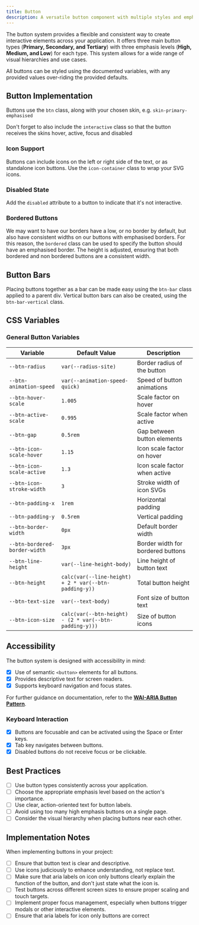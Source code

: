 ```yaml
---
title: Button
description: A versatile button component with multiple styles and emphasis levels
---
```



The button system provides a flexible and consistent way to create interactive elements across your application. It offers three main button types (**Primary, Secondary, and Tertiary**) with three emphasis levels (**High, Medium, and Low**) for each type. This system allows for a wide range of visual hierarchies and use cases.

All buttons can be styled using the documented variables, with any provided values over-riding the provided defaults.

## Button Implementation

Buttons use the `btn` class, along with your chosen skin, e.g. `skin-primary-emphasised`

Don't forget to also include the `interactive` class so that the button receives the skins hover, active, focus and disabled

<ShowComponent>
  <Buttons />
</ShowComponent>

### Icon Support

Buttons can include icons on the left or right side of the text, or as standalone icon buttons. Use the `icon-container` class to wrap your SVG icons.

### Disabled State

Add the `disabled` attribute to a button to indicate that it's not interactive.

### Bordered Buttons

We may want to have our borders have a low, or no border by default, but also have consistent widths on our buttons with emphasised borders. For this reason, the `bordered` class can be used to specify the button should have an emphasised border. The height is adjusted, ensuring that both bordered and non bordered buttons are a consistent width.

<ShowComponent>
  <ControlButton />
</ShowComponent>

## Button Bars

Placing buttons together as a bar can be made easy using the `btn-bar` class applied to a parent div. Vertical button bars can also be created, using the `btn-bar-vertical` class.

<ShowComponent>
  <ControlBar />
</ShowComponent>

<ShowComponent>
  <ControlBarVertical />
</ShowComponent>

## CSS Variables

### General Button Variables

| Variable                      | Default Value                                          | Description                       |
| ----------------------------- | ------------------------------------------------------ | --------------------------------- |
| `--btn-radius`                | `var(--radius-site)`                                   | Border radius of the button       |
| `--btn-animation-speed`       | `var(--animation-speed-quick)`                         | Speed of button animations        |
| `--btn-hover-scale`           | `1.005`                                                | Scale factor on hover             |
| `--btn-active-scale`          | `0.995`                                                | Scale factor when active          |
| `--btn-gap`                   | `0.5rem`                                               | Gap between button elements       |
| `--btn-icon-scale-hover`      | `1.15`                                                 | Icon scale factor on hover        |
| `--btn-icon-scale-active`     | `1.3`                                                  | Icon scale factor when active     |
| `--btn-icon-stroke-width`     | `3`                                                    | Stroke width of icon SVGs         |
| `--btn-padding-x`             | `1rem`                                                 | Horizontal padding                |
| `--btn-padding-y`             | `0.5rem`                                               | Vertical padding                  |
| `--btn-border-width`          | `0px`                                                  | Default border width              |
| `--btn-bordered-border-width` | `3px`                                                  | Border width for bordered buttons |
| `--btn-line-height`           | `var(--line-height-body)`                              | Line height of button text        |
| `--btn-height`                | `calc(var(--line-height) + 2 * var(--btn-padding-y))`  | Total button height               |
| `--btn-text-size`             | `var(--text-body)`                                     | Font size of button text          |
| `--btn-icon-size`             | `calc(var(--btn-height) - (2 * var(--btn-padding-y)))` | Size of button icons              |

## Accessibility

The button system is designed with accessibility in mind:

- [x] Use of semantic `<button>` elements for all buttons.
- [x] Provides descriptive text for screen readers.
- [x] Supports keyboard navigation and focus states.

For further guidance on documentation, refer to the **[WAI-ARIA Button Pattern](https://www.w3.org/WAI/ARIA/apg/patterns/button/examples/button/)**.

### Keyboard Interaction

- [x] Buttons are focusable and can be activated using the Space or Enter keys.
- [x] Tab key navigates between buttons.
- [x] Disabled buttons do not receive focus or be clickable.

## Best Practices

- [ ] Use button types consistently across your application.
- [ ] Choose the appropriate emphasis level based on the action's importance.
- [ ] Use clear, action-oriented text for button labels.
- [ ] Avoid using too many high emphasis buttons on a single page.
- [ ] Consider the visual hierarchy when placing buttons near each other.

## Implementation Notes

When implementing buttons in your project:

- [ ] Ensure that button text is clear and descriptive.
- [ ] Use icons judiciously to enhance understanding, not replace text.
- [ ] Make sure that aria labels on icon only buttons clearly explain the function of the button, and don't just state what the icon is.
- [ ] Test buttons across different screen sizes to ensure proper scaling and touch targets.
- [ ] Implement proper focus management, especially when buttons trigger modals or other interactive elements.
- [ ] Ensure that aria labels for icon only buttons are correct
